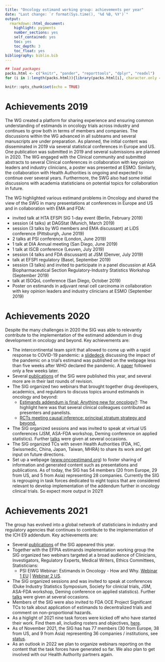```yaml
---
title: "Oncology estimand working group: achievements per year"
date: "Last change: `r format(Sys.time(), '%d %B, %Y')`"
output: 
  rmarkdown::html_document:
    highlight: pygments
    number_sections: yes
    self_contained: yes
    toc: yes
    toc_depth: 3
    toc_float: yes
bibliography: biblio.bib
---
```


```r
## load packages
packs.html <- c("knitr", "pander", "reporttools", "dplyr", "readxl")
for (i in 1:length(packs.html)){library(packs.html[i], character.only = TRUE)}

knitr::opts_chunk$set(echo = TRUE)
```

# Achievements 2019

The WG created a platform for sharing experience and ensuring common understanding of estimands in oncology trials across industry and continues to grow both in terms of members and companies. The discussions within the WG advanced in all subteams and several manuscripts are under preparation. As planned, the initial content was disseminated in 2019 via several statistical conferences in Europe and US. One publication was submitted in 2019 and several submissions are planned in 2020. The WG engaged with the Clinical community and submitted abstracts to several Clinical conferences in collaboration with key opinion leaders and industry clinicians, a poster was presented at ESMO. Similarly, the collaboration with Health Authorities is ongoing and expected to continue over several years. Furthermore, the SWG also had some initial discussions with academia statisticians on potential topics for collaboration in future.

The WG highlighted various estimand problems in Oncology and shared the view of the SWG in many presentations at conferences in Europe and US and in collaboration with EMA and FDA:

* invited talk at HTA EFSPI SIG 1-day event (Berlin, February 2019)
* session (4 talks) at DAGStat (Munich, March 2019)
* session (3 talks by WG members and EMA discussant) at LiDS conference (Pittsburgh, June 2019)
* 2 talks at PSI conference (London, June 2019)
* 1 talk at DIA Annual meeting (San Diego, June 2019)
* 1 talk at ISCB conference (Leuven, July 2019)
* session (4 talks and FDA discussant) at JSM (Denver, July 2019)
* talk at EFSPI regulatory (Basel, September 2019)
* session (3 talks) and invited to participate in a panel discussion at ASA Biopharmaceutical Section Regulatory-Industry Statistics Workshop (September 2019)
* talk at ISOQoL conference (San Diego, October 2019)
* Poster on estimands in adjuvant renal cell carcinoma in collaboration with key opinion leaders and industry clinicians at ESMO  (September 2019)

# Achievements 2020

Despite the many challenges in 2020 the SIG was able to relevantly contribute to the implementation of the estimand addendum in drug development in oncology and beyond. Key achievements are:

* The intercontinental team spirit that allowed to come up with a rapid response to COVID-19 pandemic: a [slidedeck](https://oncoestimand.github.io/oncowg_webpage/data/onco_estimand_COVID-19_slidedeck_v1.pdf) discussing the impact of the pandemic on a trial's estimand was published on the webpage less than five weeks after WHO declared the pandemic. A [paper](https://doi.org/10.1080/19466315.2020.1785543) followed only a few weeks later.
* Several [publications](https://oncoestimand.github.io/oncowg_webpage/oncoestimand.html#publications) of the SIG were published this year, and several more are in their last rounds of revision.
* The SIG organized two webinars that brought together drug developers, academics, and regulators to discuss topics around estimands in oncology and beyond:
  + [Estimands addendum is final: Anything new for oncology?](http://bbs.ceb-institute.org/?p=1453): The highlight here was that several clinical colleagues contributed as presenters and panelists.
  + [RCTs meeting causal inference: principal stratum strategy and beyond.](http://bbs.ceb-institute.org/?p=1587)
* The SIG organized sessions and was invited to speak at virtual US conferences (JSM, ASA-FDA workshop, Deming conference on applied statistics). Further [talks](https://oncoestimand.github.io/oncowg_webpage/conferences.html#webinar_of_the_basel_biometrics_section:_impact_of_covid-19_on_clinical_trials) were given at several occasions.
* The SIG organized TCs with seven Health Authorities (FDA, HC, Swissmedic, China, Japan, Taiwan, MHRA) to share its work and get input on future directions.
* Set up a webpage ([www.oncoestimand.org](http://www.oncoestimand.org/)) to foster sharing of information and generated content such as presentations and publications. As of today, the SIG has 54 members (20 from Europe, 29 from US, and 5 from Asia) representing 28 companies.
Currently the SIG is regrouping in task forces dedicated to eight topics that are considered relevant to develop implementation of the addendum further in oncology clinical trials. So expect more output in 2021!

# Achievements 2021

The group has evolved into a global network of statisticians in industry and regulatory agencies that continues to contribute to the implementation of the ICH E9 addendum. Key achievements are:

* Several [publications](publications.html) of the SIG appeared this year.
* Together with the EFPIA estimands implementation working group the SIG organized two webinars targeted at a broad audience of Clinicians, Investigators, Regulatory Experts, Medical Writers, Ethics Committees, Statisticians:
  + PSI EIWG Webinar: Estimands in Oncology - How and Why. [Webinar 1 EU](events.html#01062021:_PSI_EIWG_Webinar:_Estimands_in_Oncology_-_How_and_Why) | [Webinar 2 US](events.html#28092021:_DIA_webinar:_Estimands_How_and_Why_-_A_Real_Life_Case_Study_in_Oncology).
* The SIG organized sessions and was invited to speak at conferences (Duke Industry Statistics Symposium, Society for clinicial trials, JSM, ASA-FDA workshop, Deming conference on applied statistics). Further [talks](events.html) were given at several occasions.
* Members of the SIG were also invited to FDA OCE Project Significant TCs to talk about application of estimands to decentralized trials and comment on non-proportional hazards.
* As a higlight of 2021 nine task forces were kicked off who have started their work. Find them all, including rosters and objectives, [here](taskforces.html).
* As of November 2021, the SIG has has 77 members (30 from Europe, 38 from US, and 9 from Asia) representing 36 companies / institutions, see [status](status.html).
* As an outlook in 2022 we plan to organize webinars reporting on the content that the task forces have generated so far. We also plan to get involved with our Health Authority partners again.




